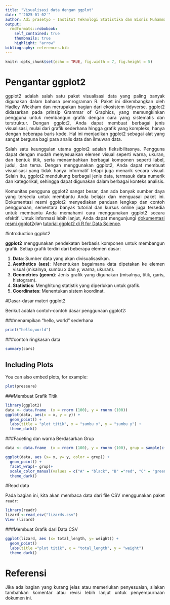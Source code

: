 ```yaml
---
title: "Visualisasi data dengan ggplot"
date: "`2025-01-02`"
author: Adi prasetyo - Institut Teknologi Statistika dan Bisnis Muhammadiyah
output:
  rmdformats::robobook:
    self_contained: true
    thumbnails: true
    highlight: "arrow"
bibliography: references.bib
---
```


```{=html}
<style>
body{
text-align: justify}
</style>
```
```r
knitr::opts_chunk$set(echo = TRUE, fig.width = 7, fig.height = 5)
```

# Pengantar ggplot2

ggplot2 adalah salah satu paket visualisasi data yang paling banyak digunakan dalam bahasa pemrograman R. Paket ini dikembangkan oleh Hadley Wickham dan merupakan bagian dari ekosistem tidyverse. ggplot2 didasarkan pada prinsip Grammar of Graphics, yang memungkinkan pengguna untuk membangun grafik dengan cara yang sistematis dan terstruktur. Dengan ggplot2, Anda dapat membuat berbagai jenis visualisasi, mulai dari grafik sederhana hingga grafik yang kompleks, hanya dengan beberapa baris kode. Hal ini menjadikan ggplot2 sebagai alat yang sangat berguna bagi para analis data dan ilmuwan data.

Salah satu keunggulan utama ggplot2 adalah fleksibilitasnya. Pengguna dapat dengan mudah menyesuaikan elemen visual seperti warna, ukuran, dan bentuk titik, serta menambahkan berbagai komponen seperti label, judul, dan tema. Dengan menggunakan ggplot2, Anda dapat membuat visualisasi yang tidak hanya informatif tetapi juga menarik secara visual. Selain itu, ggplot2 mendukung berbagai jenis data, termasuk data numerik dan kategorikal, sehingga dapat digunakan dalam berbagai konteks analisis.

Komunitas pengguna ggplot2 sangat besar, dan ada banyak sumber daya yang tersedia untuk membantu Anda belajar dan menguasai paket ini. Dokumentasi resmi ggplot2 menyediakan panduan lengkap dan contoh penggunaan, sementara banyak tutorial dan kursus online juga tersedia untuk membantu Anda memahami cara menggunakan ggplot2 secara efektif. Untuk informasi lebih lanjut, Anda dapat mengunjungi
[dokumentasi resmi ggplot2](https://ggplot2.tidyverse.org/)dan [tutorial ggplot2 di R for Data Science](https://r4ds.had.co.nz/).

#introduction ggplot2

**ggplot2** menggunakan pendekatan berbasis komponen untuk membangun grafik. Setiap grafik terdiri dari beberapa elemen dasar:

1. **Data**: Sumber data yang akan divisualisasikan.
2. **Aesthetics (aes)**: Menentukan bagaimana data dipetakan ke elemen visual (misalnya, sumbu x dan y, warna, ukuran).
3. **Geometries (geom)**: Jenis grafik yang digunakan (misalnya, titik, garis, histogram).
4. **Statistics**: Menghitung statistik yang diperlukan untuk grafik.
5. **Coordinates**: Menentukan sistem koordinat.

#Dasar-dasar materi ggplot2

Berikut adalah contoh-contoh dasar penggunaan ggplot2:

###menampikan "hello, world" sederhana

```r
print("hello,world")
```

###contoh ringkasan data
```r
summary(cars)
```
## Including Plots

You can also embed plots, for example:

```r
plot(pressure)
```
###Membuat Grafik Titik
```r
library(ggplot2)
data <- data.frame  (x = rnorm (100), y = rnorm (100))
ggplot(data, aes(x = x, y = y)) + 
  geom_point() +
  labs(title = "plot titik", x = "sumbu x", y = "sumbu y") +
  theme_dark()
```
###Faceting dan warna Berdasarkan Grup
```r
data <- data.frame  (x = rnorm (100), y = rnorm (100), grup = sample(c("A", "B", "C", "D"), 100, replace =TRUE))

ggplot(data, aes (x= x, y= y, color = grup)) +
  geom_point() +
  facet_wrap(~ grup)+
  scale_color_manual(values = c("A" = "black", "B" ="red", "C" = "green", "D" = "brown")) +
  theme_dark()

```
#Read data

Pada bagian ini, kita akan membaca data dari file CSV menggunakan paket `readr`:

```r
library(readr)
lizard <-read_csv("lizards.csv")
View (lizard)
```
###Membuat Grafik dari Data CSV

```r
ggplot(lizard, aes (x= total_length, y= weight)) +
  geom_point()
  labs(title ="plot titik", x = "total_length", y = "weight")
  theme_dark()
```

# Referensi

Jika ada bagian yang kurang jelas atau memerlukan penyesuaian, silakan tambahkan komentar atau revisi lebih lanjut untuk penyempurnaan dokumen ini.

